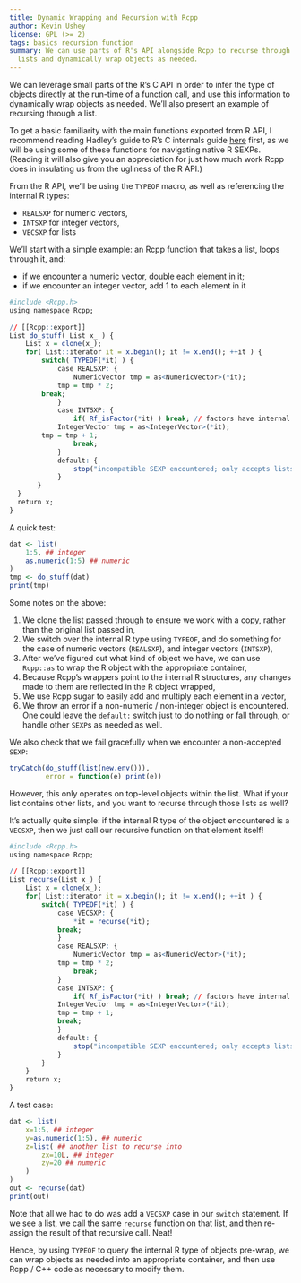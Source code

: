 ```yaml
---
title: Dynamic Wrapping and Recursion with Rcpp
author: Kevin Ushey
license: GPL (>= 2)
tags: basics recursion function
summary: We can use parts of R's API alongside Rcpp to recurse through 
  lists and dynamically wrap objects as needed.
---
```

 
We can leverage small parts of the R's C API in order to
infer the type of objects directly at the run-time of a function call, and use
this information to dynamically wrap objects as needed. We'll also present an
example of recursing through a list.
 
To get a basic familiarity with the main functions exported from R API,
I recommend reading Hadley's guide to R's C internals guide 
[here](https://github.com/hadley/devtools/wiki/C-interface) 
first, as we will be using some of these functions for navigating
native R SEXPs. (Reading it will also give you an appreciation for just how much
work Rcpp does in insulating us from the ugliness of the R API.)

From the R API, we'll be using the `TYPEOF` macro, as well as referencing the
internal R types:
 
* `REALSXP` for numeric vectors,
* `INTSXP` for integer vectors,
* `VECSXP` for lists

We'll start with a simple example: an Rcpp function that takes a list,
loops through it, and:
 
* if we encounter a numeric vector, double each element in it;
* if we encounter an integer vector, add 1 to each element in it
 
```r
#include <Rcpp.h>
using namespace Rcpp;
 
// [[Rcpp::export]]
List do_stuff( List x_ ) {
    List x = clone(x_);
    for( List::iterator it = x.begin(); it != x.end(); ++it ) {
        switch( TYPEOF(*it) ) {
            case REALSXP: {
                NumericVector tmp = as<NumericVector>(*it);
          	tmp = tmp * 2;
		break;    
            }
      	    case INTSXP: {
                if( Rf_isFactor(*it) ) break; // factors have internal type INTSXP too
        	IntegerVector tmp = as<IntegerVector>(*it);
		tmp = tmp + 1;
                break;
      	    }
      	    default: {
                stop("incompatible SEXP encountered; only accepts lists with REALSXPs and INTSXPs");
      	    }
       }
  }  
  return x;
}
```

A quick test:
 
```r
dat <- list( 
    1:5, ## integer
    as.numeric(1:5) ## numeric
)
tmp <- do_stuff(dat)
print(tmp)
```
 
Some notes on the above:
 
1. We clone the list passed through to ensure we work with a copy, rather
than the original list passed in,
2. We switch over the internal R type using `TYPEOF`, and do something 
for the case of numeric vectors (`REALSXP`), and integer vectors (`INTSXP`),
3. After we've figured out what kind of object we have, we can use `Rcpp::as`
to wrap the R object with the appropriate container,
4. Because Rcpp's wrappers point to the internal R structures, any changes made
to them are reflected in the R object wrapped,
5. We use Rcpp sugar to easily add and multiply each element in a vector,
6. We throw an error if a non-numeric / non-integer object is encountered.
One could leave the `default:` switch just to do nothing or fall through,
or handle other `SEXP`s as needed as well.
  
We also check that we fail gracefully when we encounter a non-accepted `SEXP`:

```r
tryCatch(do_stuff(list(new.env())),
         error = function(e) print(e))
```
  
However, this only operates on top-level objects within the list. What if your
list contains other lists, and you want to recurse through those lists as well?
 
It's actually quite simple: if the internal R type of the object encountered
is a `VECSXP`, then we just call our recursive function on that element itself!
 
```r
#include <Rcpp.h>
using namespace Rcpp;
 
// [[Rcpp::export]]
List recurse(List x_) {
    List x = clone(x_);
    for( List::iterator it = x.begin(); it != x.end(); ++it ) {
        switch( TYPEOF(*it) ) {
            case VECSXP: {
                *it = recurse(*it);
        	break;
            }
            case REALSXP: {
                NumericVector tmp = as<NumericVector>(*it);
        	tmp = tmp * 2;
            	break;
      	    }
      	    case INTSXP: {
            	if( Rf_isFactor(*it) ) break; // factors have internal type INTSXP too
        	IntegerVector tmp = as<IntegerVector>(*it);
        	tmp = tmp + 1;
        	break;
      	    }
      	    default: {
                stop("incompatible SEXP encountered; only accepts lists containing lists, REALSXPs, and INTSXPs");
      	    }
        }
    }
    return x;
}
```

A test case:
 
```r
dat <- list( 
    x=1:5, ## integer
    y=as.numeric(1:5), ## numeric
    z=list( ## another list to recurse into
        zx=10L, ## integer
        zy=20 ## numeric
    )
)
out <- recurse(dat)
print(out)
```

Note that all we had to do was add a `VECSXP` case in our `switch` statement.
If we see a list, we call the same `recurse` function on that list, and then
re-assign the result of that recursive call. Neat!

Hence, by using `TYPEOF` to query the internal R type of objects pre-wrap, we
can wrap objects as needed into an appropriate container, and then use Rcpp
/ C++ code as necessary to modify them.
